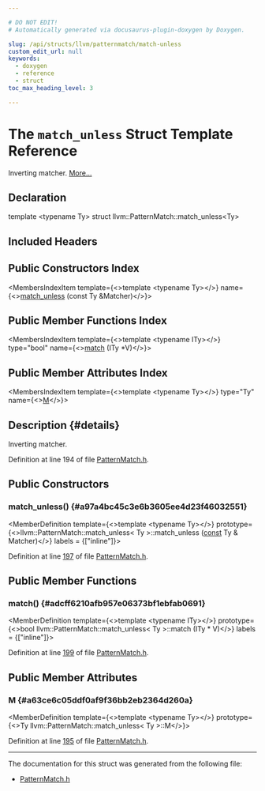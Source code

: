 ```yaml
---

# DO NOT EDIT!
# Automatically generated via docusaurus-plugin-doxygen by Doxygen.

slug: /api/structs/llvm/patternmatch/match-unless
custom_edit_url: null
keywords:
  - doxygen
  - reference
  - struct
toc_max_heading_level: 3

---
```





# The `match_unless` Struct Template Reference

<DoxygenPage pluginConfig={pluginConfig}>

Inverting matcher. <a href="#details">More...</a>

## Declaration

<CodeBlock>template &lt;typename Ty&gt;
struct llvm::PatternMatch::match_unless&lt;Ty&gt;</CodeBlock>

## Included Headers

<IncludesList>
<IncludesListItem
  filePath="llvm/IR/PatternMatch.h"
  permalink="/docs/api/files/include/include/llvm/include/llvm/ir/patternmatch-h"
  isLocal="true" />
</IncludesList>

## Public Constructors Index

<MembersIndex>

<MembersIndexItem
  template={<>template &lt;typename Ty&gt;</>}
  name={<><a href="#a97a4bc45c3e6b3605ee4d23f46032551">match&#95;unless</a> (const Ty &amp;Matcher)</>}>
</MembersIndexItem>

</MembersIndex>

## Public Member Functions Index

<MembersIndex>

<MembersIndexItem
  template={<>template &lt;typename ITy&gt;</>}
  type="bool"
  name={<><a href="#adcff6210afb957e06373bf1ebfab0691">match</a> (ITy &#42;V)</>}>
</MembersIndexItem>

</MembersIndex>

## Public Member Attributes Index

<MembersIndex>

<MembersIndexItem
  template={<>template &lt;typename Ty&gt;</>}
  type="Ty"
  name={<><a href="#a63ce6c05ddf0af9f36bb2eb2364d260a">M</a></>}>
</MembersIndexItem>

</MembersIndex>

## Description {#details}

Inverting matcher.

Definition at line 194 of file <a href="/docs/api/files/include/include/llvm/include/llvm/ir/patternmatch-h">PatternMatch.h</a>.

<SectionDefinition>

## Public Constructors

### match&#95;unless() {#a97a4bc45c3e6b3605ee4d23f46032551}

<MemberDefinition
  template={<>template &lt;typename Ty&gt;</>}
  prototype={<>llvm::PatternMatch::match&#95;unless&lt; Ty &gt;::match&#95;unless (<a href="/docs/api/files/lib/lib/target/lib/target/aarch64/aarch64promoteconstant-cpp/#a90f8350fecae261c25be85d38b451bff">const</a> Ty &amp; Matcher)</>}
  labels = {["inline"]}>

Definition at line <a href="/docs/api/files/include/include/llvm/include/llvm/ir/patternmatch-h/#l00197">197</a> of file <a href="/docs/api/files/include/include/llvm/include/llvm/ir/patternmatch-h">PatternMatch.h</a>.
</MemberDefinition>

</SectionDefinition>

<SectionDefinition>

## Public Member Functions

### match() {#adcff6210afb957e06373bf1ebfab0691}

<MemberDefinition
  template={<>template &lt;typename ITy&gt;</>}
  prototype={<>bool llvm::PatternMatch::match&#95;unless&lt; Ty &gt;::match (ITy &#42; V)</>}
  labels = {["inline"]}>

Definition at line <a href="/docs/api/files/include/include/llvm/include/llvm/ir/patternmatch-h/#l00199">199</a> of file <a href="/docs/api/files/include/include/llvm/include/llvm/ir/patternmatch-h">PatternMatch.h</a>.
</MemberDefinition>

</SectionDefinition>

<SectionDefinition>

## Public Member Attributes

### M {#a63ce6c05ddf0af9f36bb2eb2364d260a}

<MemberDefinition
  template={<>template &lt;typename Ty&gt;</>}
  prototype={<>Ty llvm::PatternMatch::match&#95;unless&lt; Ty &gt;::M</>}>

Definition at line <a href="/docs/api/files/include/include/llvm/include/llvm/ir/patternmatch-h/#l00195">195</a> of file <a href="/docs/api/files/include/include/llvm/include/llvm/ir/patternmatch-h">PatternMatch.h</a>.
</MemberDefinition>

</SectionDefinition>

<hr/>

The documentation for this struct was generated from the following file:

<ul>
<li><a href="/docs/api/files/include/include/llvm/include/llvm/ir/patternmatch-h">PatternMatch.h</a></li>
</ul>

</DoxygenPage>
